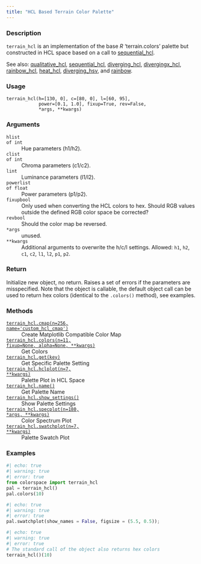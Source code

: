 ```yaml
---
title: "HCL Based Terrain Color Palette"
---
```


### Description

`terrain_hcl` is an implementation of the base _R_ 'terrain.colors' palette but
constructed in HCL space based on a call to [sequential_hcl](colorspace.palettes.sequential_hcl.qmd). 

See also: [qualitative_hcl](colorspace.palettes.qualitative_hcl.qmd), [sequential_hcl](colorspace.palettes.sequential_hcl.qmd),
[diverging_hcl](colorspace.palettes.diverging_hcl.qmd), [divergingx_hcl](colorspace.palettes.divergingx_hcl.qmd),
[rainbow_hcl](colorspace.palettes.rainbow_hcl.qmd), [heat_hcl](colorspace.palettes.heat_hcl.qmd), [diverging_hsv](colorspace.palettes.diverging_hsv.qmd),
and [rainbow](colorspace.palettes.rainbow.qmd).

### Usage

<pre><code class='language-python'>terrain_hcl(h=[130, 0], c=[80, 0], l=[60, 95],<br/>            power=[0.1, 1.0], fixup=True, rev=False,<br/>            *args, **kwargs)</code></pre>

### Arguments

<dl class="pyp-list param-list">
  <dt style = "white-space: nowrap; font-family: monospace; vertical-align: top">
   <code id="colorspace.palettes.terrain_hcl:h">h</code><code class="argument-class">list of int</code>
  </dt>
 <dd>Hue parameters (h1/h2).</dd>
  <dt style = "white-space: nowrap; font-family: monospace; vertical-align: top">
   <code id="colorspace.palettes.terrain_hcl:c">c</code><code class="argument-class">list of int</code>
  </dt>
 <dd>Chroma parameters (c1/c2).</dd>
  <dt style = "white-space: nowrap; font-family: monospace; vertical-align: top">
   <code id="colorspace.palettes.terrain_hcl:l">l</code><code class="argument-class">int</code>
  </dt>
 <dd>Luminance parameters (l1/l2).</dd>
  <dt style = "white-space: nowrap; font-family: monospace; vertical-align: top">
   <code id="colorspace.palettes.terrain_hcl:power">power</code><code class="argument-class">list of float</code>
  </dt>
 <dd>Power parameters (p1/p2).</dd>
  <dt style = "white-space: nowrap; font-family: monospace; vertical-align: top">
   <code id="colorspace.palettes.terrain_hcl:fixup">fixup</code><code class="argument-class">bool</code>
  </dt>
 <dd>Only used when converting the HCL colors to hex.  Should
RGB values outside the defined RGB color space be corrected?</dd>
  <dt style = "white-space: nowrap; font-family: monospace; vertical-align: top">
   <code id="colorspace.palettes.terrain_hcl:rev">rev</code><code class="argument-class">bool</code>
  </dt>
 <dd>Should the color map be reversed.</dd>
  <dt style = "white-space: nowrap; font-family: monospace; vertical-align: top">
   <code id="colorspace.palettes.terrain_hcl:*args">*args</code>
  </dt>
 <dd>unused.</dd>
  <dt style = "white-space: nowrap; font-family: monospace; vertical-align: top">
   <code id="colorspace.palettes.terrain_hcl:**kwargs">**kwargs</code>
  </dt>
 <dd>Additional arguments to overwrite the h/c/l settings.
Allowed: `h1`, `h2`, `c1`, `c2`, `l1`, `l2`, `p1`, `p2`.</dd>
</dl>

### Return

Initialize new object, no return. Raises a set of errors if the parameters
are misspecified. Note that the object is callable, the default object call
can be used to return hex colors (identical to the `.colors()` method),
see examples.

### Methods

<dl class="pyp-list method-list">
    <dt style = "white-space: nowrap; font-family: monospace; vertical-align: top">
       <code>[terrain_hcl.cmap(n=256, name=&#x27;custom_hcl_cmap&#x27;)](colorspace.palettes.terrain_hcl.cmap.qmd)</code>
    </dt>
    <dd>Create Matplotlib Compatible Color Map</dd>
    <dt style = "white-space: nowrap; font-family: monospace; vertical-align: top">
       <code>[terrain_hcl.colors(n=11, fixup=None, alpha=None, **kwargs)](colorspace.palettes.terrain_hcl.colors.qmd)</code>
    </dt>
    <dd>Get Colors</dd>
    <dt style = "white-space: nowrap; font-family: monospace; vertical-align: top">
       <code>[terrain_hcl.get(key)](colorspace.palettes.terrain_hcl.get.qmd)</code>
    </dt>
    <dd>Get Specific Palette Setting</dd>
    <dt style = "white-space: nowrap; font-family: monospace; vertical-align: top">
       <code>[terrain_hcl.hclplot(n=7, **kwargs)](colorspace.palettes.terrain_hcl.hclplot.qmd)</code>
    </dt>
    <dd>Palette Plot in HCL Space</dd>
    <dt style = "white-space: nowrap; font-family: monospace; vertical-align: top">
       <code>[terrain_hcl.name()](colorspace.palettes.terrain_hcl.name.qmd)</code>
    </dt>
    <dd>Get Palette Name</dd>
    <dt style = "white-space: nowrap; font-family: monospace; vertical-align: top">
       <code>[terrain_hcl.show_settings()](colorspace.palettes.terrain_hcl.show_settings.qmd)</code>
    </dt>
    <dd>Show Palette Settings</dd>
    <dt style = "white-space: nowrap; font-family: monospace; vertical-align: top">
       <code>[terrain_hcl.specplot(n=180, *args, **kwargs)](colorspace.palettes.terrain_hcl.specplot.qmd)</code>
    </dt>
    <dd>Color Spectrum Plot</dd>
    <dt style = "white-space: nowrap; font-family: monospace; vertical-align: top">
       <code>[terrain_hcl.swatchplot(n=7, **kwargs)](colorspace.palettes.terrain_hcl.swatchplot.qmd)</code>
    </dt>
    <dd>Palette Swatch Plot</dd>
</dl>


### Examples

```python
#| echo: true
#| warning: true
#| error: true
from colorspace import terrain_hcl
pal = terrain_hcl()
pal.colors(10)
```

```python
#| echo: true
#| warning: true
#| error: true
pal.swatchplot(show_names = False, figsize = (5.5, 0.5));
```

```python
#| echo: true
#| warning: true
#| error: true
# The standard call of the object also returns hex colors
terrain_hcl()(10)
```



